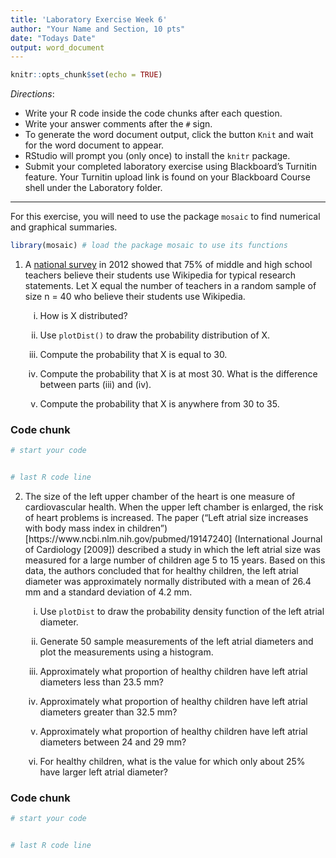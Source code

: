 ```yaml
---
title: 'Laboratory Exercise Week 6'
author: "Your Name and Section, 10 pts"
date: "Todays Date"
output: word_document
---
```


```r
knitr::opts_chunk$set(echo = TRUE)
```

*Directions*: 

* Write your R code inside the code chunks after each question.
* Write your answer comments after the `#` sign.
* To generate the word document output, click the button `Knit` and wait for the word document to appear.
* RStudio will prompt you (only once) to install the `knitr` package.
* Submit your completed laboratory exercise using Blackboard's Turnitin feature. Your Turnitin upload link is found on your Blackboard Course shell under the Laboratory folder.

***

For this exercise, you will need to use the package `mosaic` to find numerical and graphical summaries.

```r
library(mosaic) # load the package mosaic to use its functions
```


1. A [national survey](http://www.pewinternet.org/2012/11/01/how-teens-do-research-in-the-digital-world/) in 2012 showed that 75% of middle and high school teachers believe their students use Wikipedia for typical research statements. Let X equal the number of teachers in a random sample of size n = 40 who believe their students use Wikipedia.  

    i) How is X distributed? 
    
    ii) Use `plotDist()` to draw the probability distribution of X.  
    
    iii) Compute the probability that X is equal to 30.  
    
    iv) Compute the probability that X is at most 30. What is the difference between parts (iii) and (iv).  
    
    v) Compute the probability that X is anywhere from 30 to 35.  


### Code chunk
```r
# start your code


# last R code line
```


2. The size of the left upper chamber of the heart is one measure of cardiovascular health. When the upper left chamber is enlarged, the risk of heart problems is increased. The paper ("Left atrial size increases with body mass index in children")[https://www.ncbi.nlm.nih.gov/pubmed/19147240] (International Journal of Cardiology [2009]) described a study in which the left atrial size was measured for a large number of children age 5 to 15 years. Based on this data, the authors concluded that for healthy children, the left atrial diameter was approximately normally distributed with a mean of 26.4 mm and a standard deviation of 4.2 mm.  

    i) Use `plotDist` to draw the probability density function of the left atrial diameter.    

    ii) Generate 50 sample measurements of the left atrial diameters and plot the measurements using a histogram.  
    
    iii) Approximately what proportion of healthy children have left atrial diameters less than 23.5 mm?  
    
    iv) Approximately what proportion of healthy children have left atrial diameters greater than 32.5 mm?   
    
    v) Approximately what proportion of healthy children have left atrial diameters between 24 and 29 mm?  
    
    vi) For healthy children, what is the value for which only about 25% have larger left atrial diameter?  
    

### Code chunk
```r
# start your code


# last R code line
```